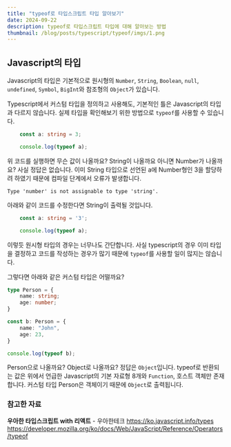 ```yaml
---
title: "typeof로 타입스크립트 타입 알아보기"
date: 2024-09-22
description: typeof로 타입스크립트 타입에 대해 알아보는 방법
thumbnail: /blog/posts/typescript/typeof/imgs/1.png
---
```


## Javascript의 타입

Javascript의 타입은 기본적으로 원시형의 `Number`, `String`, `Boolean`, `null`, `undefined`, `Symbol`, `BigInt`와 참조형의 `Object`가 있습니다.

Typescript에서 커스텀 타입을 정의하고 사용해도, 기본적인 틀은 Javascript의 타입과 다르지 않습니다.
실제 타입을 확인해보기 위한 방법으로 `typeof`를 사용할 수 있습니다.

```ts
    const a: string = 3;

    console.log(typeof a);
```
위 코드를 실행하면 무슨 값이 나올까요? String이 나올까요 아니면 Number가 나올까요?
사실 정답은 없습니다. 이미 String 타입으로 선언된 a에 Number형인 3을 할당하려 하였기 때문에 컴파일 단계에서 오류가 발생합니다.

`Type 'number' is not assignable to type 'string'.`

아래와 같이 코드를 수정한다면 String이 출력될 것입니다.
```ts
    const a: string = '3';

    console.log(typeof a);
```

이렇듯 원시형 타입의 경우는 너무나도 간단합니다. 사실 typescript의 경우 이미 타입을 결정하고 코드를 작성하는 경우가 많기 때문에 `typeof`를 사용할 일이 많지는 않습니다.


그렇다면 아래와 같은 커스텀 타입은 어떨까요?
```ts
type Person = {
    name: string;
    age: number;
}

const b: Person = {
    name: "John",
    age: 23,
}

console.log(typeof b);
```        
Person으로 나올까요? Object로 나올까요? 
정답은 `Object`입니다. typeof로 반환되는 값은 위에서 언급한 Javascript의 기본 자료형 8개와 `Function`, 호스트 객체만 존재합니다. 커스텀 타입 Person은 객체이기 때문에 `Object`로 출력됩니다.

### 참고한 자료
**우아한 타입스크립트 with 리액트** - 우아한테크
https://ko.javascript.info/types
https://developer.mozilla.org/ko/docs/Web/JavaScript/Reference/Operators/typeof